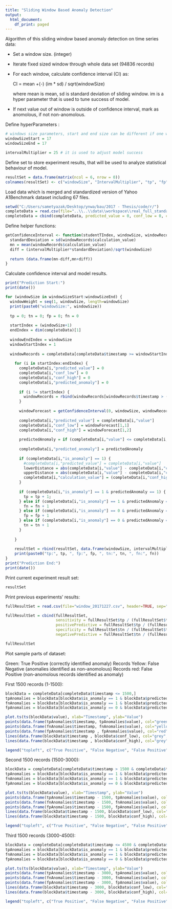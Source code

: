 ```yaml
---
title: "Sliding Window Based Anomaly Detection"
output:
  html_document:
    df_print: paged
---
```


Algorithm of this sliding window based anomaly detection on time series data:

- Set a window size. (integer)
- Iterate fixed sized window through whole data set (94836 records)
- For each window, calculate confidence interval (CI) as:
  
    CI = mean +(-) (im * sd) / sqrt(windowSize)
    
    where mean is mean, sd is standard deviation of sliding window. im is a hyper parameter that is used to tune success of model.
  
- If next value out of window is outside of confidence interval, mark as anomolous, if not non-anomolous. 

Define hyperParameters :

```r

# windows size parameters, start and end size can be different if one wants to repeat experiment with different sizes 
windowSizeStart = 17
windowSizeEnd = 17

intervalMultiplier = 25 # it is used to adjust model success

```

Define set to store experiment results, that will be used to analyze statistical behaviour of model.

```r

resultSet = data.frame(matrix(ncol = 6, nrow = 0))
colnames(resultSet) <- c("windowSize", "IntervalMultiplier", "tp", "fp", "tn", "fn")

```


Load data which is merged and standardized version of Yahoo A1Benchmark dataset including 67 files.  

```r
setwd("C:/Users/sametyazak/Desktop/ynwa/bau/2017 - Thesis/code/r/")
completeData = read.csv(file="..\\..\\data\\workspace\\real_full_standard.csv", header=TRUE, sep=",")
completeData = cbind(completeData, predicted_value = 0, conf_low = 0, conf_high = 0, predicted_anomaly = 0, calculation_value = completeData$value)

```


Define helper functions:

```r

getConfidenceInterval <- function(studentTIndex, windowSize, windowRecords) {
  standardDeviation = sd(windowRecords$calculation_value)
  mn = mean(windowRecords$calculation_value)
  diff = (intervalMultiplier*standardDeviation)/sqrt(windowSize)
  
  return (data.frame(mn-diff,mn+diff))
}

```



Calculate confidence interval and model results.

```r

print("Prediction Start:")
print(date())

for (windowSize in windowSizeStart:windowSizeEnd) {
  windowWeight = seq(1, windowSize, length=windowSize)
  print(paste0("windowSize:", windowSize))
  
  tp = 0; tn = 0; fp = 0; fn = 0
    
  startIndex = (windowSize+1)
  endIndex = dim(completeData)[1]
    
  windowEndIndex = windowSize
  windowStartIndex = 1
      
  windowRecords = completeData[completeData$timestamp >= windowStartIndex & completeData$timestamp <= windowEndIndex,];
    
    for (i in startIndex:endIndex) {
      completeData[i,"predicted_value"] = 0
      completeData[i,"conf_low"] = 0
      completeData[i,"conf_high"] = 0
      completeData[i,"predicted_anomaly"] = 0
      
      if (i != startIndex) {
        windowRecords = rbind(windowRecords[windowRecords$timestamp > (i-windowSize-1),], completeData[i-1,])
      }
      
      windowForecast = getConfidenceInterval(0, windowSize, windowRecords);
      
      completeData[i,"predicted_value"] = completeData[i,"value"]
      completeData[i,"conf_low"] = windowForecast[1,1]
      completeData[i,"conf_high"] = windowForecast[1,2]
      
      predictedAnomaly = if (completeData[i,"value"] <= completeData[i,"conf_high"] & completeData[i,"value"] >= completeData[i,"conf_low"]) 0 else 1
      
      completeData[i,"predicted_anomaly"] = predictedAnomaly
      
      if (completeData[i,"is_anomaly"] == 1) {
        #completeData[i,"predicted_value"] = completeData[i,"value"]
        lowerDistance = abs(completeData[i,"value"] - completeData[i,"conf_low"])
        upperDistance = abs(completeData[i,"value"] - completeData[i,"conf_high"])
        completeData[i,"calculation_value"] = (completeData[i,"conf_high"] + completeData[i,"conf_low"])/2
      }
      
      if (completeData[i,"is_anomaly"] == 1 & predictedAnomaly == 1) {
        tp = tp + 1;
      } else if (completeData[i,"is_anomaly"] == 1 & predictedAnomaly == 0) {
        fn = fn + 1
      } else if (completeData[i,"is_anomaly"] == 0 & predictedAnomaly == 1) {
        fp = fp + 1
      } else if (completeData[i,"is_anomaly"] == 0 & predictedAnomaly == 0) {
        tn = tn + 1
      }
      
    }
    
    resultSet = rbind(resultSet, data.frame(windowSize, intervalMultiplier, tp, fp, tn, fn))
    print(paste0("tp:", tp, ", fp:", fp, ", tn:", tn, ", fn:", fn)) 
}
print("Prediction End:")
print(date())

```


Print current experiment result set:

```r
resultSet

```

Print previous experiments' results:

```r
fullResultSet = read.csv(file="window_20171227.csv", header=TRUE, sep=",")

fullResultSet = cbind(fullResultSet, 
                      sensitivity = fullResultSet$tp / (fullResultSet$tp + fullResultSet$fn), 
                      positivePredictive = fullResultSet$tp / (fullResultSet$tp + fullResultSet$fp), 
                      specificity = fullResultSet$tn / (fullResultSet$tn + fullResultSet$fp), 
                      negativePredictive = fullResultSet$tn / (fullResultSet$tn + fullResultSet$fn))

fullResultSet
```


Plot sample parts of dataset:

Green: True Positive (correctly identified anomaly) Records
Yellow: False Negative (anomalies identified as non-anomolous) Records
red: False Positive (non-anomolous records identified as anomaly)

First 1500 records (1-1500):

```r

blockData = completeData[completeData$timestamp <= 1500,]
tpAnomalies = blockData[blockData$is_anomaly == 1 & blockData$predicted_anomaly == 1,]
fnAnomalies = blockData[blockData$is_anomaly == 1 & blockData$predicted_anomaly == 0,]
fpAnomalies = blockData[blockData$is_anomaly == 0 & blockData$predicted_anomaly == 1,]

plot.ts(ts(blockData$value), xlab="Timestamp", ylab="Value")
points(data.frame(tpAnomalies$timestamp, tpAnomalies$value), col="green", pch=17)
points(data.frame(fnAnomalies$timestamp, fnAnomalies$value), col="yellow", pch=17)
points(data.frame(fpAnomalies$timestamp , fpAnomalies$value), col="red", pch=17)
lines(data.frame(blockData$timestamp , blockData$conf_low), col="grey", pch=17)
lines(data.frame(blockData$timestamp , blockData$conf_high), col="grey", pch=17)

legend("topleft", c("True Positive", "False Negative", "False Positive", "Confidence Interval", "Standardized Data"), col = c("green", "yellow", "red", "grey", "black"), text.col = "black", bg = "gray90", cex = 0.7, lty = c(1,1,1,1,1), pch=c(17,17,17,20,20))

```


Second 1500 records (1500-3000):

```r
blockData = completeData[completeData$timestamp > 1500 & completeData$timestamp <= 3000,]
tpAnomalies = blockData[blockData$is_anomaly == 1 & blockData$predicted_anomaly == 1,]
fnAnomalies = blockData[blockData$is_anomaly == 1 & blockData$predicted_anomaly == 0,]
fpAnomalies = blockData[blockData$is_anomaly == 0 & blockData$predicted_anomaly == 1,]

plot.ts(ts(blockData$value), xlab="Timestamp", ylab="Value")
points(data.frame(tpAnomalies$timestamp - 1500, tpAnomalies$value), col="green", pch=17)
points(data.frame(fnAnomalies$timestamp - 1500, fnAnomalies$value), col="yellow", pch=17)
points(data.frame(fpAnomalies$timestamp - 1500, fpAnomalies$value), col="red", pch=17)
lines(data.frame(blockData$timestamp - 1500, blockData$conf_low), col="grey", pch=17)
lines(data.frame(blockData$timestamp - 1500, blockData$conf_high), col="grey", pch=17)

legend("topleft", c("True Positive", "False Negative", "False Positive", "Confidence Interval", "Standardized Data"), col = c("green", "yellow", "red", "grey", "black"), text.col = "black", bg = "gray90", cex = 0.7, lty = c(1,1,1,1,1), pch=c(17,17,17,20,20))

```


Third 1500 records (3000-4500):

```r

blockData = completeData[completeData$timestamp <= 4500 & completeData$timestamp > 3000,]
tpAnomalies = blockData[blockData$is_anomaly == 1 & blockData$predicted_anomaly == 1,]
fnAnomalies = blockData[blockData$is_anomaly == 1 & blockData$predicted_anomaly == 0,]
fpAnomalies = blockData[blockData$is_anomaly == 0 & blockData$predicted_anomaly == 1,]

plot.ts(ts(blockData$value), xlab="Timestamp", ylab="Value")
points(data.frame(tpAnomalies$timestamp - 3000, tpAnomalies$value), col="green", pch=17)
points(data.frame(fnAnomalies$timestamp - 3000, fnAnomalies$value), col="yellow", pch=17)
points(data.frame(fpAnomalies$timestamp - 3000, fpAnomalies$value), col="red", pch=17)
lines(data.frame(blockData$timestamp - 3000, blockData$conf_low), col="grey", pch=17)
lines(data.frame(blockData$timestamp - 3000, blockData$conf_high), col="grey")

legend("topleft", c("True Positive", "False Negative", "False Positive", "Confidence Interval", "Standardized Data"), col = c("green", "yellow", "red", "grey", "black"), text.col = "black", bg = "gray90", cex = 0.7, lty = c(1,1,1,1,1), pch=c(17,17,17,20,20))

```


